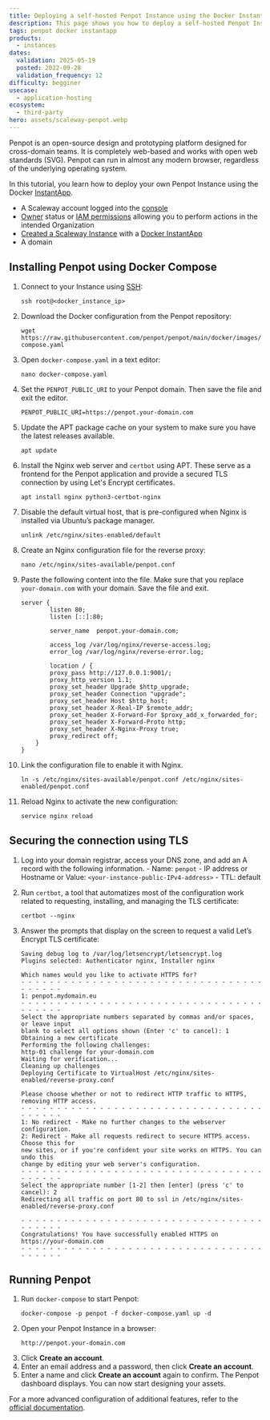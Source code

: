 ```yaml
---
title: Deploying a self-hosted Penpot Instance using the Docker InstantApp
description: This page shows you how to deploy a self-hosted Penpot Instance using the Docker InstantApp
tags: penpot docker instantapp
products:
  - instances
dates:
  validation: 2025-05-19
  posted: 2022-09-28
  validation_frequency: 12
difficulty: begginer
usecase:
  - application-hosting
ecosystem:
  - third-party
hero: assets/scaleway-penpot.webp
---
```




Penpot is an open-source design and prototyping platform designed for cross-domain teams. It is completely web-based and works with open web standards (SVG). Penpot can run in almost any modern browser, regardless of the underlying operating system.

In this tutorial, you learn how to deploy your own Penpot Instance using the Docker [InstantApp](/tutorials/docker-instantapp/).

<Requirements />

- A Scaleway account logged into the [console](https://console.scaleway.com)
- [Owner](/iam/concepts/#owner) status or [IAM permissions](/iam/concepts/#permission) allowing you to perform actions in the intended Organization
- [Created a Scaleway Instance](/instances/how-to/create-an-instance/) with a [Docker InstantApp](https://console.scaleway.com/instance/servers/create?area=fr-par-1&imageKey=c1b530d8-0ca0-45c4-80db-ba06608287b2&offerName=PLAY2-MICRO)
- A domain

## Installing Penpot using Docker Compose

1. Connect to your Instance using [SSH](/instances/how-to/connect-to-instance/):
    ```
    ssh root@<docker_instance_ip>
    ```

2. Download the Docker configuration from the Penpot repository:

    ```
    wget https://raw.githubusercontent.com/penpot/penpot/main/docker/images/docker-compose.yaml
    ```

3. Open `docker-compose.yaml` in a text editor:
    ```
    nano docker-compose.yaml
    ```

4. Set the `PENPOT_PUBLIC_URI` to your Penpot domain. Then save the file and exit the editor.
    ```
    PENPOT_PUBLIC_URI=https://penpot.your-domain.com
    ```
5. Update the APT package cache on your system to make sure you have the latest releases available.
    ```
    apt update
    ```

6. Install the Nginx web server and `certbot` using APT. These serve as a frontend for the Penpot application and provide a secured TLS connection by using Let's Encrypt certificates.
    ```
    apt install nginx python3-certbot-nginx
    ```

7. Disable the default virtual host, that is pre-configured when Nginx is installed via Ubuntu’s package manager.
    ```
    unlink /etc/nginx/sites-enabled/default
    ```

8. Create an Nginx configuration file for the reverse proxy:
    ```
    nano /etc/nginx/sites-available/penpot.conf
    ```

9. Paste the following content into the file. Make sure that you replace `your-domain.com` with your domain. Save the file and exit.
    ```
    server {
            listen 80;
            listen [::]:80;

            server_name  penpot.your-domain.com;

            access_log /var/log/nginx/reverse-access.log;
            error_log /var/log/nginx/reverse-error.log;

            location / {
            proxy_pass http://127.0.0.1:9001/;
            proxy_http_version 1.1;
            proxy_set_header Upgrade $http_upgrade;
            proxy_set_header Connection "upgrade";
            proxy_set_header Host $http_host;
            proxy_set_header X-Real-IP $remote_addr;
            proxy_set_header X-Forward-For $proxy_add_x_forwarded_for;
            proxy_set_header X-Forward-Proto http;
            proxy_set_header X-Nginx-Proxy true;
            proxy_redirect off;
        }
    }
    ```
10. Link the configuration file to enable it with Nginx.
    ```
    ln -s /etc/nginx/sites-available/penpot.conf /etc/nginx/sites-enabled/penpot.conf
    ```
11. Reload Nginx to activate the new configuration:
    ```
    service nginx reload
    ```

## Securing the connection using TLS

1. Log into your domain registrar, access your DNS zone, and add an A record with the following information.
        - Name: `penpot`
        - IP address or Hostname or Value: `<your-instance-public-IPv4-address>`
        - TTL: default

2. Run `certbot`, a tool that automatizes most of the configuration work related to requesting, installing, and managing the TLS certificate:
    ```
    certbot --nginx
    ```
3. Answer the prompts that display on the screen to request a valid Let’s Encrypt TLS certificate:
    ```
    Saving debug log to /var/log/letsencrypt/letsencrypt.log
    Plugins selected: Authenticator nginx, Installer nginx

    Which names would you like to activate HTTPS for?
    - - - - - - - - - - - - - - - - - - - - - - - - - - - - - - - - - - - - - - - -
    1: penpot.mydomain.eu
    - - - - - - - - - - - - - - - - - - - - - - - - - - - - - - - - - - - - - - - -
    Select the appropriate numbers separated by commas and/or spaces, or leave input
    blank to select all options shown (Enter 'c' to cancel): 1
    Obtaining a new certificate
    Performing the following challenges:
    http-01 challenge for your-domain.com
    Waiting for verification...
    Cleaning up challenges
    Deploying Certificate to VirtualHost /etc/nginx/sites-enabled/reverse-proxy.conf

    Please choose whether or not to redirect HTTP traffic to HTTPS, removing HTTP access.
    - - - - - - - - - - - - - - - - - - - - - - - - - - - - - - - - - - - - - - - -
    1: No redirect - Make no further changes to the webserver configuration.
    2: Redirect - Make all requests redirect to secure HTTPS access. Choose this for
    new sites, or if you're confident your site works on HTTPS. You can undo this
    change by editing your web server's configuration.
    - - - - - - - - - - - - - - - - - - - - - - - - - - - - - - - - - - - - - - - -
    Select the appropriate number [1-2] then [enter] (press 'c' to cancel): 2
    Redirecting all traffic on port 80 to ssl in /etc/nginx/sites-enabled/reverse-proxy.conf

    - - - - - - - - - - - - - - - - - - - - - - - - - - - - - - - - - - - - - - - -
    Congratulations! You have successfully enabled HTTPS on https://your-domain.com
    - - - - - - - - - - - - - - - - - - - - - - - - - - - - - - - - - - - - - - - -
    ```

## Running Penpot

1. Run `docker-compose` to start Penpot:
    ```
    docker-compose -p penpot -f docker-compose.yaml up -d
    ```
2. Open your Penpot Instance in a browser:
    ```
    http://penpot.your-domain.com
    ```
3. Click **Create an account**.
4. Enter an email address and a password, then click **Create an account**.
    <Lightbox image={image} alt="" />
5. Enter a name and click **Create an account** again to confirm. The Penpot dashboard displays. You can now start designing your assets.
    <Lightbox image={image2} alt="" />

For a more advanced configuration of additional features, refer to the [official documentation](https://help.penpot.app/technical-guide/configuration/).